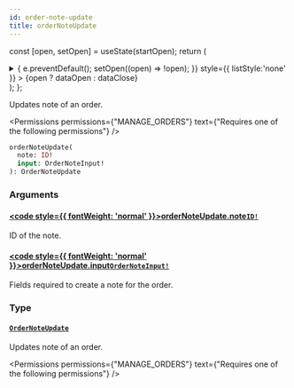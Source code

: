 ```yaml
---
id: order-note-update
title: orderNoteUpdate
---
```






const [open, setOpen] = useState(startOpen);
return (
<details {...(open ? { open: true } : {})} className="details" style={{ border:'none', boxShadow:'none', background:'var(--ifm-background-color)' }}>
<summary
onClick={(e) => {
e.preventDefault();
setOpen((open) => !open);
}}
style={{ listStyle:'none' }} >
{open ? dataOpen : dataClose}
</summary>
{open && children}
</details>
);
};

Updates note of an order.


<Badge text="Added in Saleor 3.15" class="badge badge--secondary margin-bottom--sm" />


<FeaturePreview />


<Permissions permissions={"MANAGE_ORDERS"} text={"Requires one of the following permissions"} />


```graphql
orderNoteUpdate(
  note: ID!
  input: OrderNoteInput!
): OrderNoteUpdate
```

### Arguments

#### [<code style={{ fontWeight: 'normal' }}>orderNoteUpdate.<b>note</b></code>](#)<Bullet />[`ID!`](../../../api-reference/miscellaneous/scalars/id.mdx) <Badge class="badge badge--secondary" text="non-null"/> <Badge class="badge badge--secondary" text="scalar"/> <Badge class="badge badge--secondary" text="miscellaneous"/>

ID of the note.

#### [<code style={{ fontWeight: 'normal' }}>orderNoteUpdate.<b>input</b></code>](#)<Bullet />[`OrderNoteInput!`](../../../api-reference/orders/inputs/order-note-input.mdx) <Badge class="badge badge--secondary" text="non-null"/> <Badge class="badge badge--secondary" text="input"/> <Badge class="badge badge--secondary" text="orders"/>

Fields required to create a note for the order.

### Type

#### [`OrderNoteUpdate`](../../../api-reference/orders/objects/order-note-update.mdx) <Badge class="badge badge--secondary" text="object"/> <Badge class="badge badge--secondary" text="orders"/>

Updates note of an order.


<Badge text="Added in Saleor 3.15" class="badge badge--secondary margin-bottom--sm" />


<FeaturePreview />


<Permissions permissions={"MANAGE_ORDERS"} text={"Requires one of the following permissions"} />



